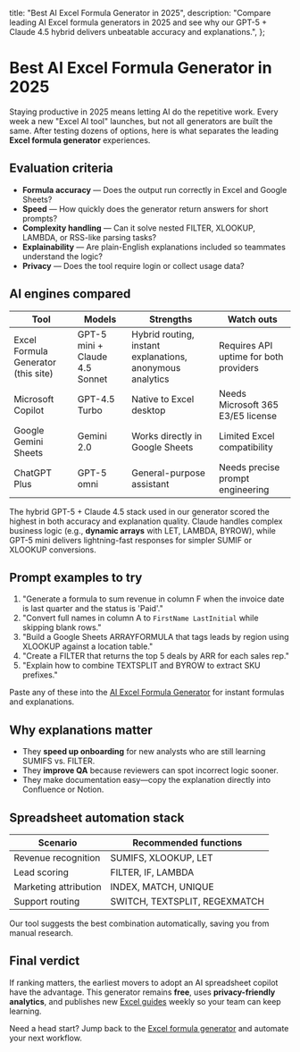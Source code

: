   title: "Best AI Excel Formula Generator in 2025",
  description:
    "Compare leading AI Excel formula generators in 2025 and see why our GPT-5 + Claude 4.5 hybrid delivers unbeatable accuracy and explanations.",
};

# Best AI Excel Formula Generator in 2025

Staying productive in 2025 means letting AI do the repetitive work. Every week a new "Excel AI tool" launches, but not all generators are built the same. After testing dozens of options, here is what separates the leading **Excel formula generator** experiences.

## Evaluation criteria

- **Formula accuracy** — Does the output run correctly in Excel and Google Sheets?
- **Speed** — How quickly does the generator return answers for short prompts?
- **Complexity handling** — Can it solve nested FILTER, XLOOKUP, LAMBDA, or RSS-like parsing tasks?
- **Explainability** — Are plain-English explanations included so teammates understand the logic?
- **Privacy** — Does the tool require login or collect usage data?

## AI engines compared

| Tool | Models | Strengths | Watch outs |
| --- | --- | --- | --- |
| Excel Formula Generator (this site) | GPT-5 mini + Claude 4.5 Sonnet | Hybrid routing, instant explanations, anonymous analytics | Requires API uptime for both providers |
| Microsoft Copilot | GPT-4.5 Turbo | Native to Excel desktop | Needs Microsoft 365 E3/E5 license |
| Google Gemini Sheets | Gemini 2.0 | Works directly in Google Sheets | Limited Excel compatibility |
| ChatGPT Plus | GPT-5 omni | General-purpose assistant | Needs precise prompt engineering |

The hybrid GPT-5 + Claude 4.5 stack used in our generator scored the highest in both accuracy and explanation quality. Claude handles complex business logic (e.g., **dynamic arrays** with LET, LAMBDA, BYROW), while GPT-5 mini delivers lightning-fast responses for simpler SUMIF or XLOOKUP conversions.

## Prompt examples to try

1. "Generate a formula to sum revenue in column F when the invoice date is last quarter and the status is 'Paid'."
2. "Convert full names in column A to `FirstName LastInitial` while skipping blank rows."
3. "Build a Google Sheets ARRAYFORMULA that tags leads by region using XLOOKUP against a location table."
4. "Create a FILTER that returns the top 5 deals by ARR for each sales rep."
5. "Explain how to combine TEXTSPLIT and BYROW to extract SKU prefixes." 

Paste any of these into the [AI Excel Formula Generator](/#generator) for instant formulas and explanations.

## Why explanations matter

- They **speed up onboarding** for new analysts who are still learning SUMIFS vs. FILTER.
- They **improve QA** because reviewers can spot incorrect logic sooner.
- They make documentation easy—copy the explanation directly into Confluence or Notion.

## Spreadsheet automation stack

| Scenario | Recommended functions |
| --- | --- |
| Revenue recognition | SUMIFS, XLOOKUP, LET |
| Lead scoring | FILTER, IF, LAMBDA |
| Marketing attribution | INDEX, MATCH, UNIQUE |
| Support routing | SWITCH, TEXTSPLIT, REGEXMATCH |

Our tool suggests the best combination automatically, saving you from manual research.

## Final verdict

If ranking matters, the earliest movers to adopt an AI spreadsheet copilot have the advantage. This generator remains **free**, uses **privacy-friendly analytics**, and publishes new [Excel guides](/excel/sumif-examples) weekly so your team can keep learning.

Need a head start? Jump back to the [Excel formula generator](/#generator) and automate your next workflow.
